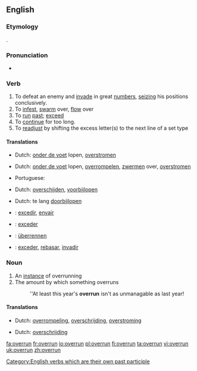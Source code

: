 ==English==

===Etymology===
{{prefix|over|run}}.

===Pronunciation===
* {{IPA|/'ovərʌn/}}

===Verb===
{{en-verb|overruns|overrunning|overran|overrun}}
{{transitive}}

# To defeat an enemy and [[invade]] in great [[numbers]], [[seizing]] his positions conclusively.
# To [[infest]], [[swarm]] over, [[flow]] over
# To [[run]] [[past]]; [[exceed]]
# To [[continue]] for too long.
# To [[readjust]] by shifting the excess letter(s) to the next line of a set type

====Translations====
{{trans-top|to defeat an enemy and invade in great numbers}}
* Dutch: [[onder de voet]] lopen, [[overstromen]]
{{trans-mid}}
{{trans-bottom}}

{{trans-top|to infest, swarm over}}
* Dutch: [[onder de voet]] lopen, [[overrompelen]], [[zwermen]] over, [[overstromen]]
{{trans-mid}}
* Portuguese: {{t-|pt|infestar}}
{{trans-bottom}}

{{trans-top|to run past, exceed}}
* Dutch: [[overschijden]], [[voorbijlopen]]
{{trans-mid}}
{{trans-bottom}}

{{trans-top|to readjust by shifting the excess letter(s) to the next line}}
{{trans-mid}}
{{trans-bottom}}

{{trans-top|to continue for too long}}
* Dutch: te lang [[doorbijlopen]]
{{trans-mid}}
{{trans-bottom}}

{{checktrans-top}}
* {{ttbc|Catalan}}: [[excedir]], [[envair]]
* {{ttbc|French}}: [[exceder]]
{{checktrans-mid}}
* {{ttbc|German}}: [[überrennen]]
* {{ttbc|Spanish}}: [[exceder]], [[rebasar]], [[invadir]]
{{checktrans-bottom}}

===Noun===
{{en-noun}}

# An [[instance]] of overrunning
# The amount by which something overruns
#: ''At least this year's '''overrun''' isn't as unmanagable as last year!

====Translations====
{{trans-top|instance of overrunning}}
* Dutch: [[overrompeling]], [[overschrijding]], [[overstroming]]
{{trans-mid}}
{{trans-bottom}}

{{trans-top|amount by which something overruns}}
* Dutch: [[overschrijding]]
{{trans-mid}}
{{trans-bottom}}

[[Category:English verbs which are their own past participle]]

[[fa:overrun]]
[[fr:overrun]]
[[io:overrun]]
[[pl:overrun]]
[[fi:overrun]]
[[ta:overrun]]
[[vi:overrun]]
[[uk:overrun]]
[[zh:overrun]]